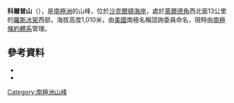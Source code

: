 {{coord|81|39|S|161|42|E|source:GNIS|display=title}}

'''科爾普山'''（{{lang-en|Mount Kolp}}），是[[南極洲|南極洲]]的山峰，位於[[沙克爾頓海岸|沙克爾頓海岸]]，處於[[萊爾德角|萊爾德角]]西北面13公里的[[羅斯冰架|羅斯冰架]]西部，海拔高度1,010米，由[[美國|美國]]南極名稱諮詢委員命名，現時由[[南極條約體系|南極條約體系]]管理。

==參考資料==
*{{cite gnis | type = antarid | id = 8124| name = Mount Kolp | accessdate = 2013-05-14}}
*{{usgs-gazetteer|id=8124}}

{{DEFAULTSORT:Mount Kolp}}
[[Category:南極洲山峰|Category:南極洲山峰]]


{{ShackletonCoast-geo-stub}}